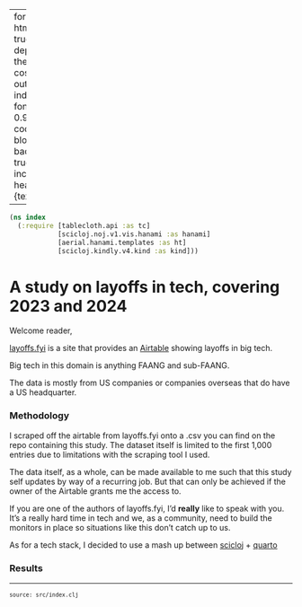 
---
format:
  html: {toc: true, toc-depth: 4, theme: cosmo, output-file: index.html}
fontsize: 0.9em
code-block-background: true
include-in-header: {text: '<link rel = "icon" href = "data:," />'}

---
<style></style><style>.printedClojure .sourceCode {
  background-color: transparent;
  border-style: none;
}
</style><style>.clay-limit-image-width .clay-image {max-width: 100%}
</style>
<script src="index_files/md-default0.js" type="text/javascript"></script><script src="index_files/md-default1.js" type="text/javascript"></script>

::: {.sourceClojure}
```clojure
(ns index
  (:require [tablecloth.api :as tc]
            [scicloj.noj.v1.vis.hanami :as hanami]
            [aerial.hanami.templates :as ht]
            [scicloj.kindly.v4.kind :as kind]))
```
:::



# A study on layoffs in tech, covering 2023 and 2024

Welcome reader,

[layoffs.fyi](https://layoffs.fyi/) is a site that provides an [Airtable](https://www.airtable.com/) showing layoffs in big tech.

Big tech in this domain is anything FAANG and sub-FAANG.

The data is mostly from US companies or companies overseas that do have a US headquarter.


### Methodology

I scraped off the airtable from layoffs.fyi onto a .csv you can find on the repo
containing this study. The dataset itself is limited to the first 1,000 entries
due to limitations with the scraping tool I used.

The data itself, as a whole, can be made available to me such that this study
self updates by way of a recurring job. But that can only be achieved if the owner
of the Airtable grants me the access to.

If you are one of the authors of layoffs.fyi, I'd **really** like to speak with you. It's a really hard time in tech and we, as a community, need to build the monitors in place so situations like this don't catch up to us.

As for a tech stack, I decided to use a mash up between [scicloj](https://scicloj.github.io/) + [quarto](https://quarto.org/)


### Results


```{=html}
<div style="background-color:grey;height:2px;width:100%;"></div>
```



```{=html}
<div><pre><small><small>source: src/index.clj</small></small></pre></div>
```
